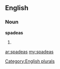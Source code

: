 ==English==

===Noun===
'''spadeas'''

# {{plural of|[[spadea]]}}

[[Category:English plurals]]

[[ar:spadeas]]
[[my:spadeas]]